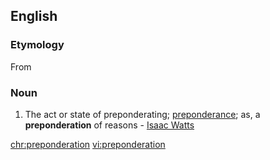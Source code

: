 ==English==

===Etymology===
From {{etyl|la|en}} {{term|praepondero||lang=la|outweigh, turn the scale}}

===Noun===
{{en-noun}}

#The act or state of preponderating; [[preponderance]]; as, a '''preponderation''' of reasons - [[w:Isaac Watts|Isaac Watts]]

[[chr:preponderation]]
[[vi:preponderation]]